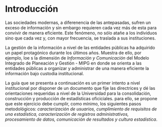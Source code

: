 # **Introducción** {#intro}

Las sociedades modernas, a diferenencia de las antepasadas, sufren un exceso de información y sin embargo requieren cada vez más de esta para convivir de manera eficiente. Este fenómeno, no sólo atañe a los individuos sino que cada vez y, con mayor frecuencia, se traslada a sus instituciones.

La gestión de la información a nivel de las entidades públicas ha adquirido un papel protagónico durante los últimos años. Muestra de ello, por ejemplo, loe s la dimensión de *Información y Comunicación* del Modelo Integrado de Planeación y Gestión - MIPG en donde se orienta a las entidades públicas a organizar y administrar de una manera eficiente la información bajo custodia institucional.

La guía que se presenta a continuación es un primer intento a nivel institucional por disponer de un documento que fije las directrices y dé las orientaciones requeridas a nivel de la Universidad para la consolidación, construcción y producción de estadísticas oficiciales. para ello, se propone que este ejercicio debe cumplir, como mínimo, los siguientes pasos metodológicos: *caracterización de usuarios, cumplimiento de requisitos de una estadística, caracterización de registros administrativos, procesamiento de datos, comunicación de resultados y cultura estadística*.

